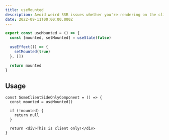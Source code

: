 ```yaml
---
title: useMounted
description: Avoid weird SSR issues whether you're rendering on the client or server
date: 2022-09-11T00:00:00.000Z
---
```


```ts
export const useMounted = () => {
  const [mounted, setMounted] = useState(false)

  useEffect(() => {
    setMounted(true)
  }, [])

  return mounted
}
```

## Usage

```tsx {2,4-6}
const SomeClientSideOnlyComponent = () => {
  const mounted = useMounted()

  if (!mounted) {
    return null
  }

  return <div>This is client only!</div>
}
```
